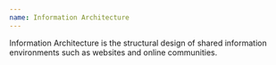 ```yaml
---
name: Information Architecture
---
```

Information Architecture is the structural design of shared information environments such as websites and online communities.
